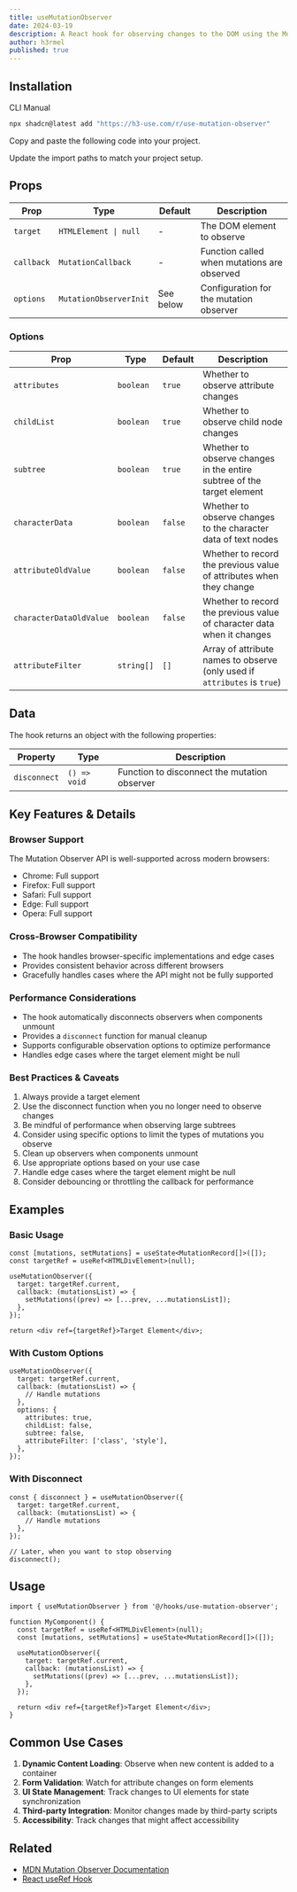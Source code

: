 ```yaml
---
title: useMutationObserver
date: 2024-03-19
description: A React hook for observing changes to the DOM using the Mutation Observer API
author: h3rmel
published: true
---
```


<HookPreview name="use-mutation-observer-demo" />

## Installation

<Tabs defaultValue="cli">

<TabsList>
  <TabsTrigger value="cli">CLI</TabsTrigger>
  <TabsTrigger value="manual">Manual</TabsTrigger>
</TabsList>
<TabsContent value="cli">

```bash
npx shadcn@latest add "https://h3-use.com/r/use-mutation-observer"
```

</TabsContent>
<TabsContent value="manual">

<Steps>

<Step>Copy and paste the following code into your project.</Step>

<HookSource name="use-mutation-observer" />

<Step>Update the import paths to match your project setup.</Step>

</Steps>

</TabsContent>

</Tabs>

## Props

| Prop       | Type                   | Default   | Description                                 |
| ---------- | ---------------------- | --------- | ------------------------------------------- |
| `target`   | `HTMLElement \| null`  | -         | The DOM element to observe                  |
| `callback` | `MutationCallback`     | -         | Function called when mutations are observed |
| `options`  | `MutationObserverInit` | See below | Configuration for the mutation observer     |

### Options

| Prop                    | Type       | Default | Description                                                               |
| ----------------------- | ---------- | ------- | ------------------------------------------------------------------------- |
| `attributes`            | `boolean`  | `true`  | Whether to observe attribute changes                                      |
| `childList`             | `boolean`  | `true`  | Whether to observe child node changes                                     |
| `subtree`               | `boolean`  | `true`  | Whether to observe changes in the entire subtree of the target element    |
| `characterData`         | `boolean`  | `false` | Whether to observe changes to the character data of text nodes            |
| `attributeOldValue`     | `boolean`  | `false` | Whether to record the previous value of attributes when they change       |
| `characterDataOldValue` | `boolean`  | `false` | Whether to record the previous value of character data when it changes    |
| `attributeFilter`       | `string[]` | `[]`    | Array of attribute names to observe (only used if `attributes` is `true`) |

## Data

The hook returns an object with the following properties:

| Property     | Type         | Description                                  |
| ------------ | ------------ | -------------------------------------------- |
| `disconnect` | `() => void` | Function to disconnect the mutation observer |

## Key Features & Details

### Browser Support

The Mutation Observer API is well-supported across modern browsers:

- Chrome: Full support
- Firefox: Full support
- Safari: Full support
- Edge: Full support
- Opera: Full support

### Cross-Browser Compatibility

- The hook handles browser-specific implementations and edge cases
- Provides consistent behavior across different browsers
- Gracefully handles cases where the API might not be fully supported

### Performance Considerations

- The hook automatically disconnects observers when components unmount
- Provides a `disconnect` function for manual cleanup
- Supports configurable observation options to optimize performance
- Handles edge cases where the target element might be null

### Best Practices & Caveats

1. Always provide a target element
2. Use the disconnect function when you no longer need to observe changes
3. Be mindful of performance when observing large subtrees
4. Consider using specific options to limit the types of mutations you observe
5. Clean up observers when components unmount
6. Use appropriate options based on your use case
7. Handle edge cases where the target element might be null
8. Consider debouncing or throttling the callback for performance

## Examples

### Basic Usage

```tsx
const [mutations, setMutations] = useState<MutationRecord[]>([]);
const targetRef = useRef<HTMLDivElement>(null);

useMutationObserver({
  target: targetRef.current,
  callback: (mutationsList) => {
    setMutations((prev) => [...prev, ...mutationsList]);
  },
});

return <div ref={targetRef}>Target Element</div>;
```

### With Custom Options

```tsx
useMutationObserver({
  target: targetRef.current,
  callback: (mutationsList) => {
    // Handle mutations
  },
  options: {
    attributes: true,
    childList: false,
    subtree: false,
    attributeFilter: ['class', 'style'],
  },
});
```

### With Disconnect

```tsx
const { disconnect } = useMutationObserver({
  target: targetRef.current,
  callback: (mutationsList) => {
    // Handle mutations
  },
});

// Later, when you want to stop observing
disconnect();
```

## Usage

```tsx
import { useMutationObserver } from '@/hooks/use-mutation-observer';

function MyComponent() {
  const targetRef = useRef<HTMLDivElement>(null);
  const [mutations, setMutations] = useState<MutationRecord[]>([]);

  useMutationObserver({
    target: targetRef.current,
    callback: (mutationsList) => {
      setMutations((prev) => [...prev, ...mutationsList]);
    },
  });

  return <div ref={targetRef}>Target Element</div>;
}
```

## Common Use Cases

1. **Dynamic Content Loading**: Observe when new content is added to a container
2. **Form Validation**: Watch for attribute changes on form elements
3. **UI State Management**: Track changes to UI elements for state synchronization
4. **Third-party Integration**: Monitor changes made by third-party scripts
5. **Accessibility**: Track changes that might affect accessibility

## Related

- [MDN Mutation Observer Documentation](https://developer.mozilla.org/en-US/docs/Web/API/MutationObserver)
- [React useRef Hook](https://react.dev/reference/react/useRef)
